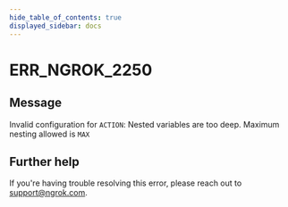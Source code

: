```yaml
---
hide_table_of_contents: true
displayed_sidebar: docs
---
```



# ERR_NGROK_2250

## Message

Invalid configuration for `ACTION`: Nested variables are too deep. Maximum nesting allowed is `MAX`

<ErrorDetails error="err_ngrok_2250" />

## Further help

If you're having trouble resolving this error, please reach out to [support@ngrok.com](mailto:support@ngrok.com?subject=Help%20with%20ERR_NGROK_2250).
